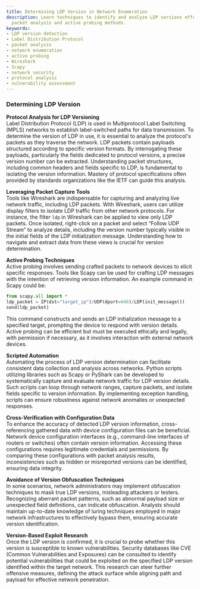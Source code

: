 ```yaml
---
title: Determining LDP Version in Network Enumeration
description: Learn techniques to identify and analyze LDP versions effectively using
  packet analysis and active probing methods.
keywords:
- LDP version detection
- Label Distribution Protocol
- packet analysis
- network enumeration
- active probing
- Wireshark
- Scapy
- network security
- protocol analysis
- vulnerability assessment
---
```


### Determining LDP Version

**Protocol Analysis for LDP Versioning**  
Label Distribution Protocol (LDP) is used in Multiprotocol Label Switching (MPLS) networks to establish label-switched paths for data transmission. To determine the version of LDP in use, it is essential to analyze the protocol's packets as they traverse the network. LDP packets contain payloads structured according to specific version formats. By interrogating these payloads, particularly the fields dedicated to protocol versions, a precise version number can be extracted. Understanding packet structures, including common headers and fields specific to LDP, is fundamental to isolating the version information. Mastery of protocol specifications often provided by standards organizations like the IETF can guide this analysis.

**Leveraging Packet Capture Tools**  
Tools like Wireshark are indispensable for capturing and analyzing live network traffic, including LDP packets. With Wireshark, users can utilize display filters to isolate LDP traffic from other network protocols. For instance, the filter `ldp` in Wireshark can be applied to view only LDP packets. Once isolated, right-click on a packet and select “Follow UDP Stream” to analyze details, including the version number typically visible in the initial fields of the LDP initialization message. Understanding how to navigate and extract data from these views is crucial for version determination.

**Active Probing Techniques**  
Active probing involves sending crafted packets to network devices to elicit specific responses. Tools like Scapy can be used for crafting LDP messages with the intention of retrieving version information. An example command in Scapy could be:

```python
from scapy.all import *
ldp_packet = IP(dst="target_ip")/UDP(dport=646)/LDP(init_message())
send(ldp_packet)
```

This command constructs and sends an LDP initialization message to a specified target, prompting the device to respond with version details. Active probing can be efficient but must be executed ethically and legally, with permission if necessary, as it involves interaction with external network devices.

**Scripted Automation**  
Automating the process of LDP version determination can facilitate consistent data collection and analysis across networks. Python scripts utilizing libraries such as Scapy or PyShark can be developed to systematically capture and evaluate network traffic for LDP version details. Such scripts can loop through network ranges, capture packets, and isolate fields specific to version information. By implementing exception handling, scripts can ensure robustness against network anomalies or unexpected responses.

**Cross-Verification with Configuration Data**  
To enhance the accuracy of detected LDP version information, cross-referencing gathered data with device configuration files can be beneficial. Network device configuration interfaces (e.g., command-line interfaces of routers or switches) often contain version information. Accessing these configurations requires legitimate credentials and permissions. By comparing these configurations with packet analysis results, inconsistencies such as hidden or misreported versions can be identified, ensuring data integrity.

**Avoidance of Version Obfuscation Techniques**  
In some scenarios, network administrators may implement obfuscation techniques to mask true LDP versions, misleading attackers or testers. Recognizing aberrant packet patterns, such as abnormal payload size or unexpected field definitions, can indicate obfuscation. Analysts should maintain up-to-date knowledge of luring techniques employed in major network infrastructures to effectively bypass them, ensuring accurate version identification.

**Version-Based Exploit Research**  
Once the LDP version is confirmed, it is crucial to probe whether this version is susceptible to known vulnerabilities. Security databases like CVE (Common Vulnerabilities and Exposures) can be consulted to identify potential vulnerabilities that could be exploited on the specified LDP version identified within the target network. This research can steer further offensive measures, defining the attack surface while aligning path and payload for effective network penetration.